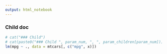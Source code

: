 ```yaml
---
output: html_notebook
---
```

### Child doc

```r
# cat("### Child")
# cat(paste0("### Child ", param_num, ", ", param_children[param_num]))
lm(mpg ~ ., data = mtcars[, c("mpg", x)])
```
